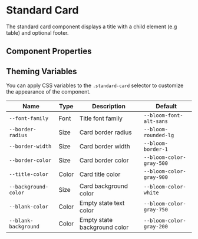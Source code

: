 
# Standard Card

The standard card component displays a title with a child element (e.g table) and optional footer.

<Canvas>
  <Story id="blocks-standard-card" />
</Canvas>


## Component Properties

<ArgsTable of={StandardCard} />

## Theming Variables

<Canvas>
  <Story id="blocks-standard-card--style-overrides" />
</Canvas>

You can apply CSS variables to the `.standard-card` selector to customize the appearance of the component.

| Name                         | Type  | Description                                               | Default                         |
| ---------------------------- | ----- | --------------------------------------------------------- | ------------------------------- |
| `--font-family`              | Font  | Title font family                                         | `--bloom-font-alt-sans`         |
| `--border-radius`            | Size  | Card border radius                                        | `--bloom-rounded-lg`            |
| `--border-width`             | Size  | Card border width                                         | `--bloom-border-1`              |
| `--border-color`             | Size  | Card border color                                         | `--bloom-color-gray-500`        |
| `--title-color`              | Color | Card title color                                          | `--bloom-color-gray-900`        |
| `--background-color`         | Size  | Card background color                                     | `--bloom-color-white`           |
| `--blank-color`              | Color | Empty state text color                                    | `--bloom-color-gray-750`        |
| `--blank-background`         | Color | Empty state background color                              | `--bloom-color-gray-200`        |
